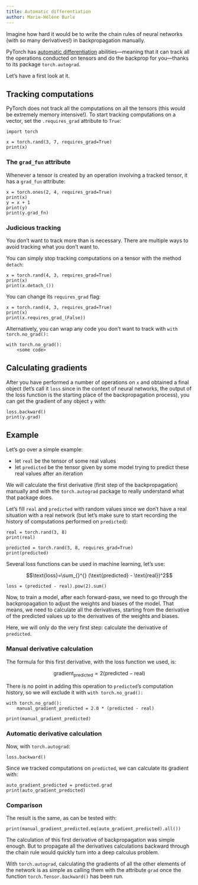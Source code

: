 ```yaml
---
title: Automatic differentiation
author: Marie-Hélène Burle
---
```


:::{.def}

Imagine how hard it would be to write the chain rules of neural networks (with so many derivatives!) in backpropagation manually.

PyTorch has [automatic differentiation](https://en.wikipedia.org/wiki/Automatic_differentiation) abilities—meaning that it can track all the operations conducted on tensors and do the backprop for you—thanks to its package `torch.autograd`.

Let's have a first look at it.

:::

## Tracking computations

PyTorch does not track all the computations on all the tensors (this would be extremely memory intensive!). To start tracking computations on a vector, set the `.requires_grad` attribute to `True`:

```.python
import torch

x = torch.rand(3, 7, requires_grad=True)
print(x)
```

### The `grad_fun` attribute

Whenever a tensor is created by an operation involving a tracked tensor, it has a `grad_fun` attribute:

```.python
x = torch.ones(2, 4, requires_grad=True)
print(x)
y = x + 1
print(y)
print(y.grad_fn)
```

### Judicious tracking

You don't want to track more than is necessary. There are multiple ways to avoid tracking what you don't want to.

You can simply stop tracking computations on a tensor with the method `detach`:

```.python
x = torch.rand(4, 3, requires_grad=True)
print(x)
print(x.detach_())
```

You can change its `requires_grad` flag:

```.python
x = torch.rand(4, 3, requires_grad=True)
print(x)
print(x.requires_grad_(False))
```

Alternatively, you can wrap any code you don't want to track with `with torch.no_grad():`

```.python
with torch.no_grad():
    <some code>
```

## Calculating gradients

After you have performed a number of operations on `x` and obtained a final object (let's call it `loss` since in the context of neural networks, the output of the loss function is the starting place of the backpropagation process), you can get the gradient of any object `y` with:

```.python
loss.backward()
print(y.grad)
```

## Example

Let's go over a simple example:

- let `real` be the tensor of some real values
- let `predicted` be the tensor given by some model trying to predict these real values after an iteration

We will calculate the first derivative (first step of the backpropagation) manually and with the `torch.autograd` package to really understand what that package does.

Let's fill `real` and `predicted` with random values since we don't have a real situation with a real network (but let's make sure to start recording the history of computations performed on `predicted`):

```.python
real = torch.rand(3, 8)
print(real)

predicted = torch.rand(3, 8, requires_grad=True)
print(predicted)
```

Several loss functions can be used in machine learning, let's use:

$$\text{loss}=\sum_{}^{} (\text{predicted} - \text{real})^2$$

```.python
loss = (predicted - real).pow(2).sum()
```

Now, to train a model, after each forward-pass, we need to go through the backpropagation to adjust the weights and biases of the model. That means, we need to calculate all the derivatives, starting from the derivative of the predicted values up to the derivatives of the weights and biases.

Here, we will only do the very first step: calculate the derivative of `predicted`.

### Manual derivative calculation

The formula for this first derivative, with the loss function we used, is:

$$\text{gradient}_\text{predicted}=2(\text{predicted} - \text{real})$$

There is no point in adding this operation to `predicted`'s computation history, so we will exclude it with `with torch.no_grad():`

```.python
with torch.no_grad():
    manual_gradient_predicted = 2.0 * (predicted - real)

print(manual_gradient_predicted)
```

### Automatic derivative calculation

Now, with `torch.autograd`:

```.python
loss.backward()
```

Since we tracked computations on `predicted`, we can calculate its gradient with:

```.python
auto_gradient_predicted = predicted.grad
print(auto_gradient_predicted)
```

### Comparison

The result is the same, as can be tested with:

```.python
print(manual_gradient_predicted.eq(auto_gradient_predicted).all())
```

The calculation of this first derivative of backpropagation was simple enough. But to propagate all the derivatives calculations backward through the chain rule would quickly turn into a deep calculus problem.

With `torch.autograd`, calculating the gradients of all the other elements of the network is as simple as calling them with the attribute `grad` once the function `torch.Tensor.backward()` has been run.
